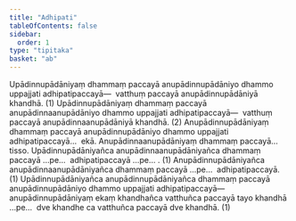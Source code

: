 ```yaml
---
title: "Adhipati"
tableOfContents: false
sidebar:
  order: 1
type: "tipitaka"
basket: "ab"
---
```



<DynamicBreadcrumb />

<Division number="33">

<Paragraph number="2540">
Upādinnupādāniyaṃ dhammaṃ paccayā anupādinnupādāniyo dhammo uppajjati adhipatipaccayā—  vatthuṃ paccayā anupādinnupādāniyā khandhā. (1)
</Paragraph>

<Paragraph number="2541">
Upādinnupādāniyaṃ dhammaṃ paccayā anupādinnaanupādāniyo dhammo uppajjati adhipatipaccayā—  vatthuṃ paccayā anupādinnaanupādāniyā khandhā. (2)
</Paragraph>

<Paragraph number="2542">
Anupādinnupādāniyaṃ dhammaṃ paccayā anupādinnupādāniyo dhammo uppajjati adhipatipaccayā…  ekā.
</Paragraph>

<Paragraph number="2543">
Anupādinnaanupādāniyaṃ dhammaṃ paccayā…  tisso.
</Paragraph>

<Paragraph number="2544">
Upādinnupādāniyañca anupādinnaanupādāniyañca dhammaṃ paccayā …pe…  adhipatipaccayā …pe… . (1)
</Paragraph>

<Paragraph number="2545">
Anupādinnupādāniyañca anupādinnaanupādāniyañca dhammaṃ paccayā …pe…  adhipatipaccayā. (1)
</Paragraph>

<Paragraph number="2546">
Upādinnupādāniyañca anupādinnupādāniyañca dhammaṃ paccayā anupādinnupādāniyo dhammo uppajjati adhipatipaccayā—  anupādinnupādāniyaṃ ekaṃ khandhañca vatthuñca paccayā tayo khandhā …pe…  dve khandhe ca vatthuñca paccayā dve khandhā. (1)
</Paragraph>
</Division>